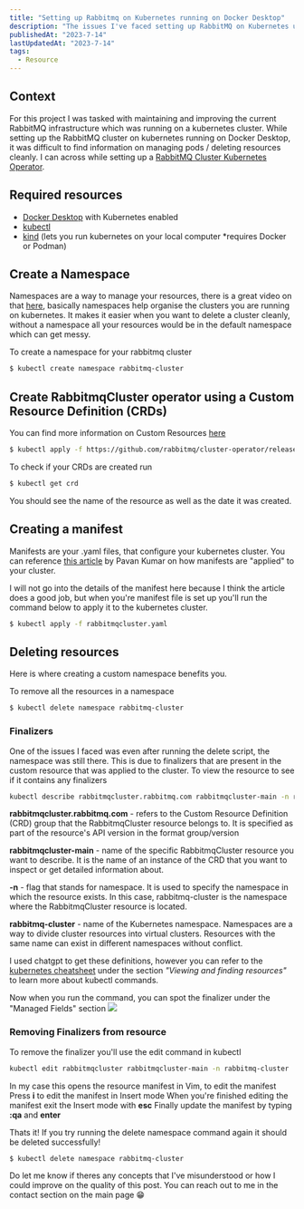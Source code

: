 ```yaml
---
title: "Setting up Rabbitmq on Kubernetes running on Docker Desktop"
description: "The issues I've faced setting up RabbitMQ on Kubernetes using Docker Desktop, covering the basics of setting up a RabbitMQ cluster as well as how to delete a cluster cleanly"
publishedAt: "2023-7-14"
lastUpdatedAt: "2023-7-14"
tags:
  - Resource
---
```


## Context

For this project I was tasked with maintaining and improving the current RabbitMQ infrastructure which was running on a kubernetes cluster. While setting up the RabbitMQ cluster on kubernetes running on Docker Desktop, it was difficult to find information on managing pods / deleting resources cleanly. I can across while setting up a [RabbitMQ Cluster Kubernetes Operator](https://www.rabbitmq.com/kubernetes/operator/operator-overview.html).

## Required resources

- [Docker Desktop](https://www.docker.com/products/docker-desktop/) with Kubernetes enabled
- [kubectl](https://kubernetes.io/docs/tasks/tools/)
- [kind](https://kind.sigs.k8s.io/docs/user/quick-start/) (lets you run kubernetes on your local computer \*requires Docker or Podman)

## Create a Namespace

Namespaces are a way to manage your resources, there is a great video on that [here](https://www.youtube.com/watch?v=K3jNo4z5Jx8), basically namespaces help organise the clusters you are running on kubernetes. It makes it easier when you want to delete a cluster cleanly, without a namespace all your resources would be in the default namespace which can get messy.

To create a namespace for your rabbitmq cluster

```sh title="bash"
$ kubectl create namespace rabbitmq-cluster
```

## Create RabbitmqCluster operator using a Custom Resource Definition (CRDs)

You can find more information on Custom Resources [here](https://kubernetes.io/docs/concepts/extend-kubernetes/api-extension/custom-resources/#:~:text=A%20resource%20is%20an%20endpoint,in%20a%20default%20Kubernetes%20installation.)

```sh title="bash"
$ kubectl apply -f https://github.com/rabbitmq/cluster-operator/releases/latest/download/cluster-operator.yml
```

To check if your CRDs are created run

```sh title="bash"
$ kubectl get crd
```

You should see the name of the resource as well as the date it was created.

## Creating a manifest

Manifests are your .yaml files, that configure your kubernetes cluster. You can reference [this article](https://medium.com/nerd-for-tech/deploying-rabbitmq-on-kubernetes-using-rabbitmq-cluster-operator-ef99f7a4e417) by Pavan Kumar on how manifests are "applied" to your cluster.

I will not go into the details of the manifest here because I think the article does a good job, but when you're manifest file is set up you'll run the command below to apply it to the kubernetes cluster.

```sh title="bash"
$ kubectl apply -f rabbitmqcluster.yaml
```

## Deleting resources

Here is where creating a custom namespace benefits you.

To remove all the resources in a namespace

```sh title="bash"
$ kubectl delete namespace rabbitmq-cluster
```

### Finalizers

One of the issues I faced was even after running the delete script, the namespace was still there. This is due to finalizers that are present in the custom resource that was applied to the cluster. To view the resource to see if it contains any finalizers

```sh title="bash"
kubectl describe rabbitmqcluster.rabbitmq.com rabbitmqcluster-main -n rabbitmq-cluster
```

**rabbitmqcluster.rabbitmq.com** - refers to the Custom Resource Definition (CRD)
group that the RabbitmqCluster resource belongs to. It is specified as part of the
resource's API version in the format group/version

**rabbitmqcluster-main** - name of the specific RabbitmqCluster resource you want to describe. It is the name of an instance of the CRD that you want to inspect or get detailed information about.

**-n** - flag that stands for namespace. It is used to specify the namespace in which the resource exists. In this case, rabbitmq-cluster is the namespace where the RabbitmqCluster resource is located.

**rabbitmq-cluster** - name of the Kubernetes namespace. Namespaces are a way to divide cluster resources into virtual clusters. Resources with the same name can exist in different namespaces without conflict.

I used chatgpt to get these definitions, however you can refer to the [kubernetes cheatsheet](https://kubernetes.io/docs/reference/kubectl/cheatsheet) under the section _"Viewing and finding resources"_ to learn more about kubectl commands.

Now when you run the command, you can spot the finalizer under the "Managed Fields" section
![](/img/rabbitmq-kubernetes/finalizer.png)

### Removing Finalizers from resource

To remove the finalizer you'll use the edit command in kubectl

```sh title="bash"
kubectl edit rabbitmqcluster rabbitmqcluster-main -n rabbitmq-cluster
```

In my case this opens the resource manifest in Vim, to edit the manifest
Press **i** to edit the manifest in Insert mode
When you're finished editing the manifest exit the Insert mode with **esc**
Finally update the manifest by typing **:qa** and **enter**

Thats it! If you try running the delete namespace command again it should be deleted successfully!

```sh title="bash"
$ kubectl delete namespace rabbitmq-cluster
```

Do let me know if theres any concepts that I've misunderstood or how I could improve on the quality of this post. You can reach out to me in the contact section on the main page 😁
